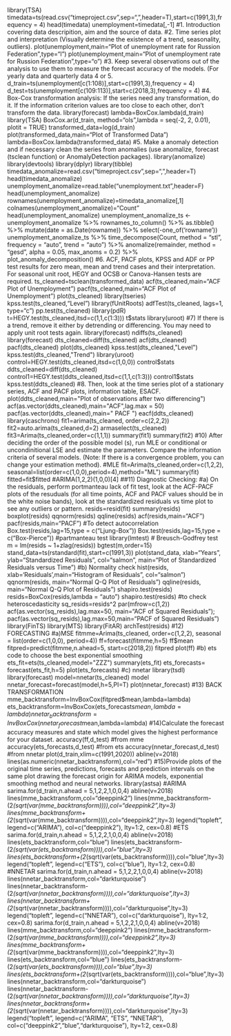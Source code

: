 library(TSA)
timedata=ts(read.csv("timeproject.csv",sep=",",header=T),start=c(1991,3),frequency = 4)
head(timedata)
unemployment=timedata[,-1]
#1. Introduction covering data descripition, aim and the source of data.
#2. Time series plot and interpretation (Visually determine the existence of a trend, seasonality, outliers).
plot(unemployment,main="Plot of unemployment rate for Russion Federation",type="l")
plot(unemployment,main="Plot of unemployment rate for Russion Federation",type="o")
#3. Keep several observations out of the analysis to use them to measure the forecast accuracy of the models. (For yearly data and quarterly data 4 or 5.
d_train=ts(unemployment[c(1:108)],start=c(1991,3),frequency = 4)
d_test=ts(unemployment[c(109:113)],start=c(2018,3),frequency = 4)
#4. Box-Cox transformation analysis: If the series need any transformation, do it. If the information criterion values are too close to each other, don't transform the data.
library(forecast)
lambda=BoxCox.lambda(d_train)
library(TSA)
BoxCox.ar(d_train, method="ols",lambda = seq(-2, 2, 0.01), plotit = TRUE)
transformed_data=log(d_train)
plot(transformed_data,main="Plot of Transformed Data")
lambda=BoxCox.lambda(transformed_data)
#5. Make a anomaly detection and if necessary clean the series from anomalies (use anomalize, forecast (tsclean function) or AnomalyDetection packages).
library(anomalize)
library(devtools)
library(dplyr)
library(tibble)
timedata_anomalize=read.csv("timeproject.csv",sep=",",header=T)
head(timedata_anomalize)
unemployment_anomalize=read.table("unemployment.txt",header=F)
head(unemployment_anomalize)
rownames(unemployment_anomalize)=timedata_anomalize[,1]
colnames(unemployment_anomalize)="Count"
head(unemployment_anomalize)
unemployment_anomalize_ts <- unemployment_anomalize %>% rownames_to_column() %>% as.tibble() %>%
mutate(date = as.Date(rowname)) %>% select(-one_of('rowname'))
unemployment_anomalize_ts %>%
time_decompose(Count, method = "stl", frequency = "auto", trend = "auto") %>%
anomalize(remainder, method = "gesd", alpha = 0.05, max_anoms = 0.2) %>%
plot_anomaly_decomposition()
#6. ACF, PACF plots, KPSS and ADF or PP test results  for zero mean, mean and trend cases and their interpretation. For seasonal unit root, HEGY and OCSB or Canova-Hansen tests are required.
ts_cleaned=tsclean(transformed_data)
acf(ts_cleaned,main="ACF Plot of Unemployment")
pacf(ts_cleaned,main="ACF Plot of Unemployment")
plot(ts_cleaned)
library(tseries)
kpss.test(ts_cleaned,"Level")
library(fUnitRoots) 
adfTest(ts_cleaned, lags=1, type="c") 
pp.test(ts_cleaned)
library(pdR)
t=HEGY.test(ts_cleaned,itsd=c(1,1,c(1:3)))
t$stats
library(uroot)
#7) If there is a trend, remove it either by detrending or differencing. You may need to apply unit root tests again.
library(forecast)
ndiffs(ts_cleaned)
library(forecast)
dts_cleaned=diff(ts_cleaned)
acf(dts_cleaned)
pacf(dts_cleaned)
plot(dts_cleaned)
kpss.test(dts_cleaned,"Level")  
kpss.test(dts_cleaned,"Trend") 
library(uroot)
control=HEGY.test(dts_cleaned,itsd=c(1,0,0))
control$stats
ddts_cleaned=diff(dts_cleaned) 
control1=HEGY.test(ddts_cleaned,itsd=c(1,1,c(1:3)))
control1$stats
kpss.test(ddts_cleaned)
#8. Then, look at the time series plot of a stationary series, ACF and PACF plots, information table, ESACF.
plot(ddts_cleaned,main="Plot of observations after two differencing")
acf(as.vector(ddts_cleaned),main="ACF",lag.max = 50)
pacf(as.vector(ddts_cleaned),main=" PACF ") 
eacf(ddts_cleaned) 
library(caschrono)
fit1=arima(ts_cleaned, order=c(2,2,2)) 
fit2=auto.arima(ts_cleaned,d=2)
armaselect(ts_cleaned)
fit3=Arima(ts_cleaned,order=c(1,1,1))
summary(fit1)
summary(fit2)
#10) After deciding the order of the possible model (s), run MLE or conditional or uncondinitional LSE and estimate the parameters. Compare the information criteria of several models. (Note: If there is a convergence problem, you can change your estimation method).
#MLE
fit=Arima(ts_cleaned,order=c(1,2,2), seasonal=list(order=c(1,0,0),period=4),method="ML")
summary(fit)
fitted=fit$fitted
#ARIMA(1,2,2)(1,0,0)[4]
##11) Diagnostic Checking: 
#a) On the residuals, perform portmanteau lack of fit test, look at the ACF-PACF plots of the resuduals (for all time points, ACF and PACF values should be in the white noise bands), look at the standardized residuals vs time plot to see any outliers or pattern. 
resids=resid(fit)
summary(resids)
boxplot(resids)
qqnorm(resids)
qqline(resids)
acf(resids,main="ACF")
pacf(resids,main="PACF")
#To detect autocorrelation
Box.test(resids,lag=15,type = c("Ljung-Box")) 
Box.test(resids,lag=15,type = c("Box-Pierce")) #partmanteau test
library(lmtest) # Breusch-Godfrey test 
m = lm(resids ~ 1+zlag(resids))
bgtest(m,order=15)
stand_data=ts(rstandard(fit),start=c(1991,3))
plot(stand_data, xlab="Years", ylab="Standardized Residuals", col="salmon", main="Plot of
Standardized Residuals versus Time")
#b) Normality check
hist(resids, xlab='Residuals',main="Histogram of Residuals", col="salmon")
qqnorm(resids, main="Normal Q-Q Plot of Residuals")
qqline(resids, main="Normal Q-Q Plot of Residuals")
shapiro.test(resids)
resids=BoxCox(resids,lambda = "auto")
shapiro.test(resids)
#to check heteroscedasticity
sq_resids=resids^2
par(mfrow=c(1,2))
acf(as.vector(sq_resids),lag.max=50,  main="ACF of Squared Residuals");
pacf(as.vector(sq_resids),lag.max=50,main="PACF of Squared Residuals") 
library(FinTS)
library(MTS)
library(FitAR)
archTest(resids) 
#12) FORECASTING
#a)MSE
fitmme=Arima(ts_cleaned, order=c(1,2,2), seasonal = list(order=c(1,0,0), period=4))
ff=forecast(fitmme,h=5)
ff$mean
fitpred=predict(fitmme,n.ahead=5, start=c(2018,2))
fitpred
plot(ff)
#b) ets code to choose the best exponential smoothing 
ets_fit=ets(ts_cleaned,model="ZZZ")
summary(ets_fit) 
ets_forecasts= forecast(ets_fit,h=5)
plot(ets_forecasts)
#c) nnetar
library(tsdl)
library(forecast)
model=nnetar(ts_cleaned)
model
nnetar_forecast=forecast(model,h=5,PI=T)  
plot(nnetar_forecast)
#13) BACK TRANSFORMATION
mme_backtransform=InvBoxCox(fitpred$mean,lambda=lambda) 
ets_backtransform=InvBoxCox(ets_forecasts$mean,lambda=lambda)
nnetar_backtransform=InvBoxCox(nnetar_forecast$mean,lambda=lambda)
#14)Calculate the forecast accuracy measures and state which model gives the highest performance for your dataset.
accuracy(ff,d_test) #from mme
accuracy(ets_forecasts,d_test) #from ets
accuracy(nnetar_forecast,d_test) #from nnetar
plot(d_train,xlim=c(1991,2020))
abline(v=2018)
lines(as.numeric(nnetar_backtransform),col="red")
#15)Provide plots of the original time series, predictions, forecasts and prediction intervals on the same plot drawing the forecast origin for ARIMA models, exponential smoothing method and neural networks.
library(astsa)
#ARIMA
sarima.for(d_train,n.ahead = 5,1,2,2,1,0,0,4)
abline(v=2018)
lines(mme_backtransform,col="deeppink2")
lines(mme_backtransform-(2*(sqrt(var(mme_backtransform)))),col="deeppink2",lty=3)
lines(mme_backtransform+(2*(sqrt(var(mme_backtransform)))),col="deeppink2",lty=3)
legend("topleft", legend=c("ARIMA"), col=c("deeppink2"), lty=1:2, cex=0.8)
#ETS
sarima.for(d_train,n.ahead = 5,1,2,2,1,0,0,4)
abline(v=2018)
lines(ets_backtransform,col="blue")
lines(ets_backtransform-(2*(sqrt(var(ets_backtransform)))),col="blue",lty=3)
lines(ets_backtransform+(2*(sqrt(var(ets_backtransform)))),col="blue",lty=3)
legend("topleft", legend=c("ETS"),
       col=c("blue"), lty=1:2, cex=0.8)
#NNETAR
sarima.for(d_train,n.ahead = 5,1,2,2,1,0,0,4)
abline(v=2018)
lines(nnetar_backtransform,col="darkturquoise")
lines(nnetar_backtransform-(2*(sqrt(var(nnetar_backtransform)))),col="darkturquoise",lty=3)
lines(nnetar_backtransform+(2*(sqrt(var(nnetar_backtransform)))),col="darkturquoise",lty=3)
legend("topleft", legend=c("NNETAR"),
       col=c("darkturquoise"), lty=1:2, cex=0.8)
sarima.for(d_train,n.ahead = 5,1,2,2,1,0,0,4)
abline(v=2018)
lines(mme_backtransform,col="deeppink2")
lines(mme_backtransform-(2*(sqrt(var(mme_backtransform)))),col="deeppink2",lty=3)
lines(mme_backtransform+(2*(sqrt(var(mme_backtransform)))),col="deeppink2",lty=3)
lines(ets_backtransform,col="blue")
lines(ets_backtransform-(2*(sqrt(var(ets_backtransform)))),col="blue",lty=3)
lines(ets_backtransform+(2*(sqrt(var(ets_backtransform)))),col="blue",lty=3)
lines(nnetar_backtransform,col="darkturquoise")
lines(nnetar_backtransform-(2*(sqrt(var(nnetar_backtransform)))),col="darkturquoise",lty=3)
lines(nnetar_backtransform+(2*(sqrt(var(nnetar_backtransform)))),col="darkturquoise",lty=3)
legend("topleft", legend=c("ARIMA", "ETS", "NNETAR"),
       col=c("deeppink2","blue","darkturquoise"), lty=1:2, cex=0.8)